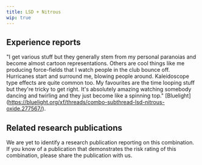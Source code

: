 ---
title: LSD + Nitrous
wip: true
---

## Experience reports

"I get various stuff but they generally stem from my personal paranoias and become almost cartoon representations. Others are cool things like me producing force-fields that I watch people in the club bounce off. Hurricanes start and surround me, blowing people around. Kaleidoscope type effects are quite common too. My favourites are the time looping stuff but they're tricky to get right. It's absolutely amazing watching somebody dancing and twirling and they just become like a spinning top." [Bluelight] (https://bluelight.org/xf/threads/combo-subthread-lsd-nitrous-oxide.277567/).


## Related research publications

We are yet to identify a research publication reporting on this combination. If you know of a publication that demonstrates the risk rating of this combination, please share the publication with us.



